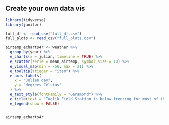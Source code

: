 
## Create your own data vis


```r
library(tidyverse)
library(janitor)
```



```r

full_df <- read_csv("full_df.csv") 
full_plots <- read_csv("full_plots.csv")

```


```r

airtemp_echarts4r <- weather %>% 
  group_by(year) %>% 
  e_charts(x = julian, timeline = TRUE) %>% 
  e_scatter(serie = mean_airtemp, symbol_size = 10) %>% 
  e_visual_map(min = -56, max = 21) %>% 
  e_tooltip(trigger = "item") %>% 
  e_axis_labels(
    x = "Julian day",
    y = "degrees Celsius"
  ) %>% 
  e_text_style(fontFamily = "Garamond") %>% 
  e_title(text = "Toolik Field Station is below freezing for most of the year.") %>% 
  e_legend(show = FALSE)


airtemp_echarts4r

```

